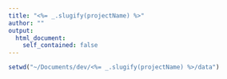 ```yaml
---
title: "<%= _.slugify(projectName) %>"
author: ""
output:
  html_document:
    self_contained: false
---
```


```r
setwd("~/Documents/dev/<%= _.slugify(projectName) %>/data")
```

```r
```
